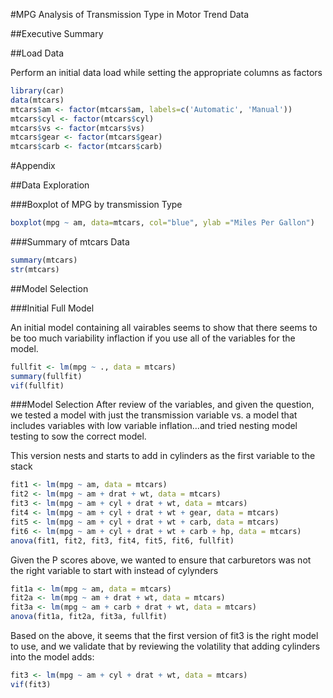#MPG Analysis of Transmission Type in Motor Trend Data

##Executive Summary


##Load Data 

Perform an initial data load while setting the appropriate columns as factors

```r
library(car)
data(mtcars)
mtcars$am <- factor(mtcars$am, labels=c('Automatic', 'Manual'))
mtcars$cyl <- factor(mtcars$cyl)
mtcars$vs <- factor(mtcars$vs)
mtcars$gear <- factor(mtcars$gear)
mtcars$carb <- factor(mtcars$carb)
```






#Appendix

##Data Exploration

###Boxplot of MPG by transmission Type

```r
boxplot(mpg ~ am, data=mtcars, col="blue", ylab ="Miles Per Gallon")
```

###Summary of mtcars Data
```r
summary(mtcars)
str(mtcars)
```

##Model Selection

###Initial Full Model

An initial model containing all vairables seems to show that there seems to be too much variability inflaction if you use all of the variables for the model.
```r
fullfit <- lm(mpg ~ ., data = mtcars)
summary(fullfit)
vif(fullfit)
```

###Model Selection
After review of the variables, and given the question, we tested a model with just the transmission variable vs. a model that includes variables with low variable inflation...and tried nesting model testing to sow the correct model.

This version nests and starts to add in cylinders as the first variable to the stack
```r
fit1 <- lm(mpg ~ am, data = mtcars)
fit2 <- lm(mpg ~ am + drat + wt, data = mtcars)
fit3 <- lm(mpg ~ am + cyl + drat + wt, data = mtcars)
fit4 <- lm(mpg ~ am + cyl + drat + wt + gear, data = mtcars)
fit5 <- lm(mpg ~ am + cyl + drat + wt + carb, data = mtcars)
fit6 <- lm(mpg ~ am + cyl + drat + wt + carb + hp, data = mtcars)
anova(fit1, fit2, fit3, fit4, fit5, fit6, fullfit)
```

Given the P scores above, we wanted to ensure that carburetors was not the right variable to start with instead of cylynders
```r
fit1a <- lm(mpg ~ am, data = mtcars)
fit2a <- lm(mpg ~ am + drat + wt, data = mtcars)
fit3a <- lm(mpg ~ am + carb + drat + wt, data = mtcars)
anova(fit1a, fit2a, fit3a, fullfit)
```

Based on the above, it seems that the first version of fit3 is the right model to use, and we validate that by reviewing the volatility that adding cylinders into the model adds:
```r
fit3 <- lm(mpg ~ am + cyl + drat + wt, data = mtcars)
vif(fit3)
```